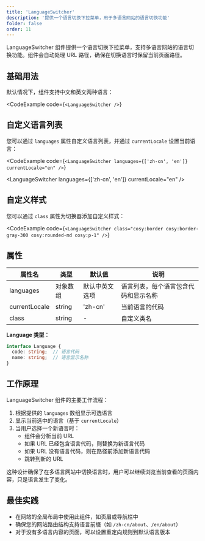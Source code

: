```yaml
---
title: 'LanguageSwitcher'
description: '提供一个语言切换下拉菜单，用于多语言网站的语言切换功能'
folder: false
order: 11
---
```



LanguageSwitcher 组件提供一个语言切换下拉菜单，支持多语言网站的语言切换功能。组件会自动处理 URL 路径，确保在切换语言时保留当前页面路径。

## 基础用法

默认情况下，组件支持中文和英文两种语言：

<CodeExample
  code={`<LanguageSwitcher />`}
>
  <LanguageSwitcher />
</CodeExample>

## 自定义语言列表

您可以通过 `languages` 属性自定义语言列表，并通过 `currentLocale` 设置当前语言：

<CodeExample
  code={`<LanguageSwitcher
  languages={['zh-cn', 'en']}
  currentLocale="en"
/>`}
>
  <LanguageSwitcher
    languages={['zh-cn', 'en']}
    currentLocale="en"
  />
</CodeExample>

## 自定义样式

您可以通过 `class` 属性为切换器添加自定义样式：

<CodeExample
  code={`<LanguageSwitcher class="cosy:border cosy:border-gray-300 cosy:rounded-md cosy:p-1" />`}
>
  <LanguageSwitcher class="cosy:border cosy:border-gray-300 cosy:rounded-md cosy:p-1" />
</CodeExample>

## 属性

| 属性名 | 类型 | 默认值 | 说明 |
| ------ | ---- | ------ | ---- |
| languages | 对象数组 | 默认中英文选项 | 语言列表，每个语言包含代码和显示名称 |
| currentLocale | string | 'zh-cn' | 当前语言的代码 |
| class | string | - | 自定义类名 |

**Language 类型：**
```typescript
interface Language {
  code: string;  // 语言代码
  name: string;  // 语言显示名称
}
```

## 工作原理

LanguageSwitcher 组件的主要工作流程：

1. 根据提供的 `languages` 数组显示可选语言
2. 显示当前选中的语言（基于 `currentLocale`）
3. 当用户选择一个新语言时：
   - 组件会分析当前 URL
   - 如果 URL 已经包含语言代码，则替换为新语言代码
   - 如果 URL 没有语言代码，则在路径前添加新语言代码
   - 跳转到新的 URL

这种设计确保了在多语言网站中切换语言时，用户可以继续浏览当前查看的页面内容，只是语言发生了变化。

## 最佳实践

- 在网站的全局布局中使用此组件，如页眉或导航栏中
- 确保您的网站路由结构支持语言前缀（如 `/zh-cn/about`、`/en/about`）
- 对于没有多语言内容的页面，可以设置重定向规则到默认语言版本 
